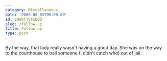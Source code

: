 ```yaml
---
category: Miscellaneous
date: '2006-06-03T00:00:00'
id: 20WSfTVFsbQO
slug: /follow-up
title: Follow up
type: post
---
```


By the way, that lady really wasn't having a good day. She was on
the way to the courthouse to bail someone (I didn't catch who) out
of jail.